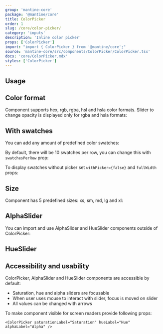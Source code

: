 ```yaml
---
group: 'mantine-core'
package: '@mantine/core'
title: ColorPicker
order: 1
slug: /core/color-picker/
category: 'inputs'
description: 'Inline color picker'
props: ['ColorPicker']
import: "import { ColorPicker } from '@mantine/core';"
source: 'mantine-core/src/components/ColorPicker/ColorPicker.tsx'
docs: 'core/ColorPicker.mdx'
styles: ['ColorPicker']
---
```



## Usage

<Demo data={ColorPickerDemos.usage} />

## Color format

Component supports hex, rgb, rgba, hsl and hsla color formats.
Slider to change opacity is displayed only for rgba and hsla formats:

<Demo data={ColorPickerDemos.formatsConfigurator} />

## With swatches

You can add any amount of predefined color swatches:

<Demo data={ColorPickerDemos.swatches} />

By default, there will be 10 swatches per row, you can change this with `swatchesPerRow` prop:

<Demo data={ColorPickerDemos.swatchesConfigurator} />

To display swatches without picker set `withPicker={false}` and `fullWidth` props:

<Demo data={ColorPickerDemos.swatchesOnly} />

## Size

Component has 5 predefined sizes: xs, sm, md, lg and xl:

<Demo data={ColorPickerDemos.sizeConfigurator} />

## AlphaSlider

You can import and use AlphaSlider and HueSlider components outside of ColorPicker:

<Demo data={ColorPickerDemos.alphaConfigurator} />

## HueSlider

<Demo data={ColorPickerDemos.hueConfigurator} />

## Accessibility and usability

ColorPicker, AlphaSlider and HueSlider components are accessible by default:

- Saturation, hue and alpha sliders are focusable
- When user uses mouse to interact with slider, focus is moved on slider
- All values can be changed with arrows

To make component visible for screen readers provide following props:

```tsx
<ColorPicker saturationLabel="Saturation" hueLabel="Hue" alphaLabel="Alpha" />
```
